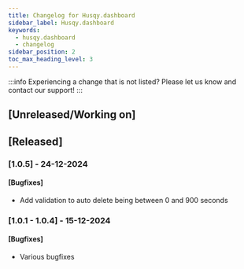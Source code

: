 ```yaml
---
title: Changelog for Husqy.dashboard
sidebar_label: Husqy.dashboard
keywords:
  - husqy.dashboard
  - changelog
sidebar_position: 2
toc_max_heading_level: 3
---
```


:::info
Experiencing a change that is not listed? Please let us know and contact our support!
:::

## [Unreleased/Working on]

## [Released]

### [1.0.5] - 24-12-2024

#### [Bugfixes]

- Add validation to auto delete being between 0 and 900 seconds

### [1.0.1 - 1.0.4] - 15-12-2024

#### [Bugfixes]

- Various bugfixes

